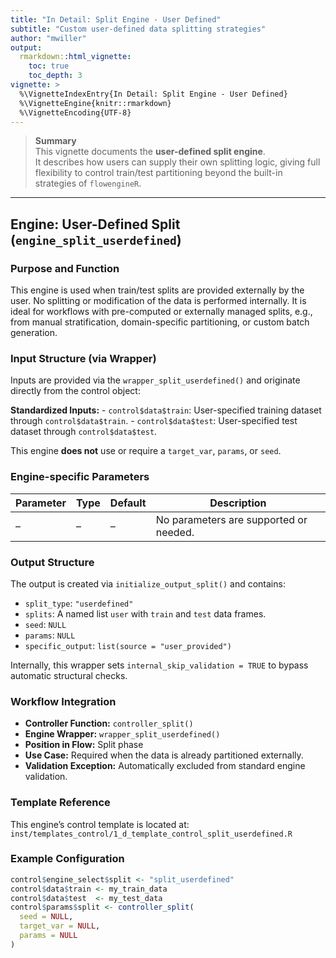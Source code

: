 ```yaml
---
title: "In Detail: Split Engine - User Defined"
subtitle: "Custom user-defined data splitting strategies"
author: "mwiller"
output:
  rmarkdown::html_vignette:
    toc: true
    toc_depth: 3
vignette: >
  %\VignetteIndexEntry{In Detail: Split Engine - User Defined}
  %\VignetteEngine{knitr::rmarkdown}
  %\VignetteEncoding{UTF-8}
---
```


> **Summary**  
> This vignette documents the **user-defined split engine**.  
> It describes how users can supply their own splitting logic, giving full flexibility to control train/test partitioning beyond the built-in strategies of `flowengineR`.

---

## Engine: User-Defined Split (`engine_split_userdefined`)

### Purpose and Function
This engine is used when train/test splits are provided externally by the user. No splitting or modification of the data is performed internally. It is ideal for workflows with pre-computed or externally managed splits, e.g., from manual stratification, domain-specific partitioning, or custom batch generation.

### Input Structure (via Wrapper)
Inputs are provided via the `wrapper_split_userdefined()` and originate directly from the control object:

**Standardized Inputs:**
- `control$data$train`: User-specified training dataset through `control$data$train`.
- `control$data$test`: User-specified test dataset through `control$data$test`.

This engine **does not** use or require a `target_var`, `params`, or `seed`.

### Engine-specific Parameters

| Parameter | Type | Default | Description |
|-----------|------|---------|-------------|
| –         | –    | –       | No parameters are supported or needed. |

### Output Structure

The output is created via `initialize_output_split()` and contains:

- `split_type`: `"userdefined"`
- `splits`: A named list `user` with `train` and `test` data frames.
- `seed`: `NULL`
- `params`: `NULL`
- `specific_output`: `list(source = "user_provided")`

Internally, this wrapper sets `internal_skip_validation = TRUE` to bypass automatic structural checks.

### Workflow Integration

- **Controller Function:** `controller_split()`
- **Engine Wrapper:** `wrapper_split_userdefined()`
- **Position in Flow:** Split phase
- **Use Case:** Required when the data is already partitioned externally.
- **Validation Exception:** Automatically excluded from standard engine validation.

### Template Reference

This engine's control template is located at:  
`inst/templates_control/1_d_template_control_split_userdefined.R`

### Example Configuration
```r
control$engine_select$split <- "split_userdefined"
control$data$train <- my_train_data
control$data$test  <- my_test_data
control$params$split <- controller_split(
  seed = NULL,
  target_var = NULL,
  params = NULL
)
```
